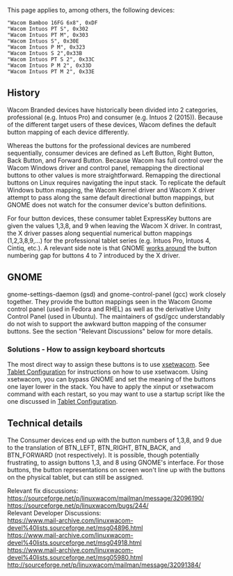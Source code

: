 This page applies to, among others, the following devices:

<code>
"Wacom Bamboo 16FG 6x8", 0xDF <br>
"Wacom Intuos PT S", 0x302 <br>
"Wacom Intuos PT M", 0x303 <br>
"Wacom Intuos S", 0x30E <br>
"Wacom Intuos P M", 0x323 <br>
"Wacom Intuos S 2",0x33B <br>
"Wacom Intuos PT S 2", 0x33C <br>
"Wacom Intuos P M 2", 0x33D <br>
"Wacom Intuos PT M 2", 0x33E  <br>
</code>

== History ==

Wacom Branded devices have historically been divided into 2 categories, professional (e.g. Intuos Pro) and consumer (e.g. Intuos 2 (2015)). Because of the different target users of these devices, Wacom defines the default button mapping of each device differently. 

Whereas the buttons for the professional devices are numbered sequentially, consumer devices are defined as Left Button, Right Button, Back Button, and Forward Button. Because Wacom has full control over the Wacom Windows driver and control panel, remapping the directional buttons to other values is more straightforward. Remapping the directional buttons on Linux requires navigating the input stack. To replicate the default Windows button mapping, the Wacom Kernel driver and Wacom X driver attempt to pass along the same default directional button mappings, but GNOME does not watch for the consumer device's button definitions.

For four button devices, these consumer tablet ExpressKey buttons are given the values 1,3,8, and 9 when leaving the Wacom X driver. In contrast, the X driver passes along sequential numerical button mappings (1,2,3,8,9,...) for the professional tablet series (e.g. Intuos Pro, Intuos 4, Cintiq, etc.). A relevant side note is that GNOME [https://git.gnome.org/browse/gnome-settings-daemon/tree/plugins/wacom/gsd-wacom-device.c#n2047 works around] the button numbering gap for buttons 4 to 7 introduced by the X driver.

== GNOME ==

gnome-settings-daemon (gsd) and gnome-control-panel (gcc) work closely together. They provide the button mappings seen in the Wacom Gnome control panel (used in Fedora and RHEL) as well as the derivative Unity Control Panel (used in Ubuntu). The maintainers of gsd/gcc understandably do not wish to support the awkward button mapping of the consumer buttons. See the section "Relevant Discussions" below for more details.

=== Solutions - How to assign keyboard shortcuts ===

The most direct way to assign these buttons is to use [[xsetwacom|xsetwacom]]. See [[Tablet Configuration|Tablet Configuration]] for instructions on how to use xsetwacom. Using xsetwacom, you can bypass GNOME and set the meaning of the buttons one layer lower in the stack. You have to apply the xinput or xsetwacom command with each restart, so you may want to use a startup script like the one discussed in [[Tablet Configuration#Sample Runtime Script|Tablet Configuration]].

== Technical details ==

The Consumer devices end up with the button numbers of 1,3,8, and 9 due to the translation of BTN_LEFT, BTN_RIGHT, BTN_BACK, and BTN_FORWARD (not respectively). It is possible, though potentially frustrating, to assign buttons 1,3, and 8 using GNOME's interface. For those buttons, the button representations on screen won't line up with the buttons on the physical tablet, but can still be assigned.

Relevant fix discussions:<br>
https://sourceforge.net/p/linuxwacom/mailman/message/32096190/<br>
https://sourceforge.net/p/linuxwacom/bugs/244/<br>

Relevant Developer Discussions:<br>
https://www.mail-archive.com/linuxwacom-devel%40lists.sourceforge.net/msg04896.html<br>
https://www.mail-archive.com/linuxwacom-devel%40lists.sourceforge.net/msg04918.html<br>
https://www.mail-archive.com/linuxwacom-devel%40lists.sourceforge.net/msg05980.html<br>
http://sourceforge.net/p/linuxwacom/mailman/message/32091384/<br>